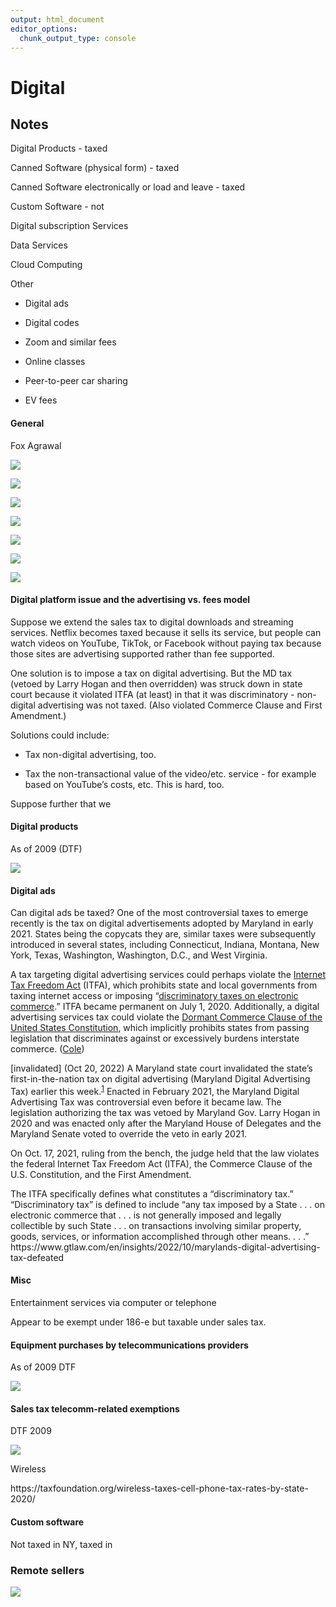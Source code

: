 ```yaml
---
output: html_document
editor_options: 
  chunk_output_type: console
---
```


# Digital

## Notes

Digital Products - taxed

Canned Software (physical form) - taxed

Canned Software electronically or load and leave - taxed

Custom Software - not

Digital subscription Services

Data Services

Cloud Computing

Other

-   Digital ads

-   Digital codes

-   Zoom and similar fees

-   Online classes

-   Peer-to-peer car sharing

-   EV fees

#### General

Fox Agrawal

![](images/image-1058144081.png)

![](images/image-1440068213.png)

![](images/image-1947185724.png)

![](images/image-662254604.png)

![](images/image-1416197133.png)

![](images/image-1951893325.png)

![](images/image-347019624.png)

#### Digital platform issue and the advertising vs. fees model

Suppose we extend the sales tax to digital downloads and streaming services. Netflix becomes taxed because it sells its service, but people can watch videos on YouTube, TikTok, or Facebook without paying tax because those sites are advertising supported rather than fee supported.

One solution is to impose a tax on digital advertising. But the MD tax (vetoed by Larry Hogan and then overridden) was struck down in state court because it violated ITFA (at least) in that it was discriminatory - non-digital advertising was not taxed. (Also violated Commerce Clause and First Amendment.)

Solutions could include:

-   Tax non-digital advertising, too.

-   Tax the non-transactional value of the video/etc. service - for example based on YouTube's costs, etc. This is hard, too.

Suppose further that we

#### Digital products

As of 2009 (DTF)

![](images/image-183486250.png)

#### Digital ads

Can digital ads be taxed? One of the most controversial taxes to emerge recently is the tax on digital advertisements adopted by Maryland in early 2021. States being the copycats they are, similar taxes were subsequently introduced in several states, including Connecticut, Indiana, Montana, New York, Texas, Washington, Washington, D.C., and West Virginia.

A tax targeting digital advertising services could perhaps violate the [Internet Tax Freedom Act](https://www.avalara.com/us/en/blog/2020/06/controversial-internet-tax-freedom-act-becomes-permanent-july-1.html) (ITFA), which prohibits state and local governments from taxing internet access or imposing "[discriminatory taxes on electronic commerce](https://fas.org/sgp/crs/misc/R43772.pdf)." ITFA became permanent on July 1, 2020. Additionally, a digital advertising services tax could violate the [Dormant Commerce Clause of the United States Constitution](https://www.law.cornell.edu/wex/commerce_clause), which implicitly prohibits states from passing legislation that discriminates against or excessively burdens interstate commerce. ([Cole](https://www.avalara.com/blog/en/north-america/2021/01/new-york-reintroduces-digital-advertising-services-tax.html))

\[invalidated\] (Oct 20, 2022) A Maryland state court invalidated the state's first-in-the-nation tax on digital advertising (Maryland Digital Advertising Tax) earlier this week.^[1](https://www.skadden.com/insights/publications/2022/10/invalidation-of-the-maryland-digital-advertising-tax-highlights#ftn1)^ Enacted in February 2021, the Maryland Digital Advertising Tax was controversial even before it became law. The legislation authorizing the tax was vetoed by Maryland Gov. Larry Hogan in 2020 and was enacted only after the Maryland House of Delegates and the Maryland Senate voted to override the veto in early 2021.

On Oct. 17, 2021, ruling from the bench, the judge held that the law violates the federal Internet Tax Freedom Act (ITFA), the Commerce Clause of the U.S. Constitution, and the First Amendment.

The ITFA specifically defines what constitutes a "discriminatory tax." "Discriminatory tax" is defined to include "any tax imposed by a State . . . on electronic commerce that . . . is not generally imposed and legally collectible by such State . . . on transactions involving similar property, goods, services, or information accomplished through other means. . . ." https://www.gtlaw.com/en/insights/2022/10/marylands-digital-advertising-tax-defeated

#### Misc

Entertainment services via computer or telephone

Appear to be exempt under 186-e but taxable under sales tax.

#### Equipment purchases by telecommunications providers

As of 2009 DTF

![](images/image-1207600893.png)

#### Sales tax telecomm-related exemptions

DTF 2009

![](images/image-1346006073.png)

Wireless

https://taxfoundation.org/wireless-taxes-cell-phone-tax-rates-by-state-2020/

#### Custom software

Not taxed in NY, taxed in

### Remote sellers

![](images/image-841640239.png)
